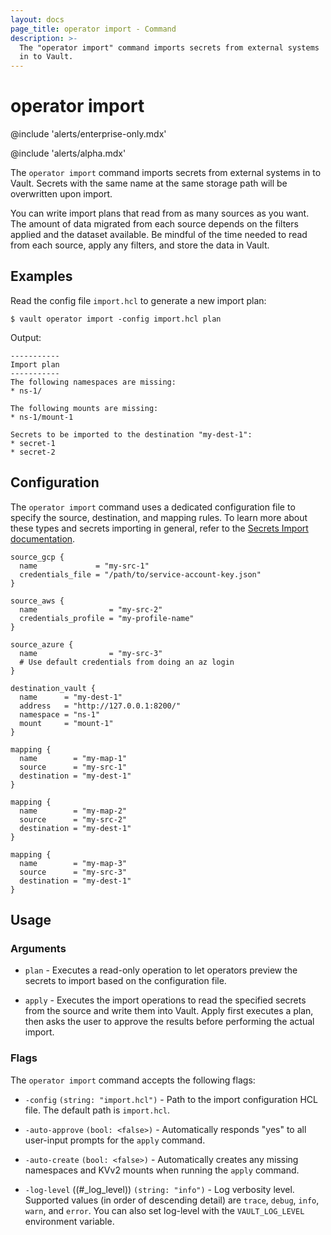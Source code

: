 ```yaml
---
layout: docs
page_title: operator import - Command
description: >-
  The "operator import" command imports secrets from external systems
  in to Vault.
---
```


# operator import

@include 'alerts/enterprise-only.mdx'

@include 'alerts/alpha.mdx'

The `operator import` command imports secrets from external systems in to Vault.
Secrets with the same name at the same storage path will be overwritten upon import.

<Note title="Imports can be long-running processes">

You can write import plans that read from as many sources as you want. The
amount of data migrated from each source depends on the filters applied and the
dataset available. Be mindful of the time needed to read from each source,
apply any filters, and store the data in Vault.

</Note>

## Examples

Read the config file `import.hcl` to generate a new import plan:

```shell-session
$ vault operator import -config import.hcl plan
```

Output:

<CodeBlockConfig hideClipboard>

	-----------
	Import plan
	-----------
	The following namespaces are missing:
	* ns-1/

	The following mounts are missing:
	* ns-1/mount-1

	Secrets to be imported to the destination "my-dest-1":
	* secret-1
	* secret-2

</CodeBlockConfig>

## Configuration

The `operator import` command uses a dedicated configuration file to specify the source,
destination, and mapping rules. To learn more about these types and secrets importing in
general, refer to the [Secrets Import documentation](/vault/docs/import).

```hcl
source_gcp {
  name             = "my-src-1"
  credentials_file = "/path/to/service-account-key.json"
}

source_aws {
  name                = "my-src-2"
  credentials_profile = "my-profile-name"
}

source_azure {
  name                = "my-src-3"
  # Use default credentials from doing an az login
}

destination_vault {
  name      = "my-dest-1"
  address   = "http://127.0.0.1:8200/"
  namespace = "ns-1"
  mount     = "mount-1"
}

mapping {
  name        = "my-map-1"
  source      = "my-src-1"
  destination = "my-dest-1"
}

mapping {
  name        = "my-map-2"
  source      = "my-src-2"
  destination = "my-dest-1"
}

mapping {
  name        = "my-map-3"
  source      = "my-src-3"
  destination = "my-dest-1"
}
```

## Usage

### Arguments

- `plan` - Executes a read-only operation to let operators preview the secrets to import based on the configuration file.

- `apply` - Executes the import operations to read the specified secrets from the source and write them into Vault.
  Apply first executes a plan, then asks the user to approve the results before performing the actual import.

### Flags

The `operator import` command accepts the following flags:

- `-config` `(string: "import.hcl")` - Path to the import configuration HCL file. The default path is `import.hcl`.

- `-auto-approve` `(bool: <false>)` - Automatically responds "yes" to all user-input prompts for the `apply` command.

- `-auto-create` `(bool: <false>)` - Automatically creates any missing namespaces and KVv2 mounts when
  running the `apply` command.

- `-log-level` ((#\_log_level)) `(string: "info")` - Log verbosity level. Supported values (in
  order of descending detail) are `trace`, `debug`, `info`, `warn`, and `error`. You can also set log-level with the `VAULT_LOG_LEVEL` environment variable.
